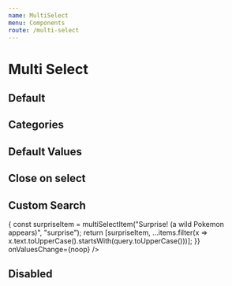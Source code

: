 ```yaml
---
name: MultiSelect
menu: Components
route: /multi-select
---
```




# Multi Select

## Default

<Playground>
    <div style={{ minHeight: "400px", zIndex: "9999", position: "relative" }}>
        <MultiSelect
            items={[multiSelectItem("Created", "Group Created"), multiSelectItem("Restored", "Group Restored"), multiSelectItem("Deleted", "Group Deleted"), multiSelectItem("Name Changed", "Group Name Changed"), multiSelectItem("Privacy Changed", "Group Privacy Changed")]}
            onValuesChange={noop}
        />
    </div>
</Playground>

## Categories

<Playground>
    <div style={{ minHeight: "400px", zIndex: "9999", position: "relative" }}>
        <MultiSelect
            items={[
                multiSelectItem("Created", "Group Created", "Group Lifecycle"),
                multiSelectItem("Restored", "Group Restored", "Group Lifecycle"),
                multiSelectItem("Deleted", "Group Deleted", "Collaboration"),
                multiSelectItem("Name Changed", "Group Name Changed", "Collaboration"),
                multiSelectItem("Privacy Changed", "Group Privacy Changed", "Others")
            ]}
            onValuesChange={noop}
        />
    </div>
</Playground>

## Default Values

<Playground>
    <div style={{ minHeight: "400px", zIndex: "9999", position: "relative" }}>
        <MultiSelect
            items={[multiSelectItem("Created", "Group Created"), multiSelectItem("Restored", "Group Restored"), multiSelectItem("Deleted", "Group Deleted"), multiSelectItem("Name Changed", "Group Name Changed"), multiSelectItem("Privacy Changed", "Group Privacy Changed")]}
            defaultValues={["Group Restored", "Group Name Changed"]}
            onValuesChange={noop}
        />
    </div>
</Playground>

## Close on select

<Playground>
    <div style={{ minHeight: "400px", zIndex: "9999", position: "relative" }}>
        <MultiSelect
            items={[multiSelectItem("Created", "Group Created"), multiSelectItem("Restored", "Group Restored"), multiSelectItem("Deleted", "Group Deleted"), multiSelectItem("Name Changed", "Group Name Changed"), multiSelectItem("Privacy Changed", "Group Privacy Changed")]}
            closeOnSelect
            onValuesChange={noop}
        />
    </div>
</Playground>

## Custom Search

<Playground>
    <div style={{ minHeight: "400px", zIndex: "9999", position: "relative" }}>
        <MultiSelect
            items={[multiSelectItem("Created", "Group Created"), multiSelectItem("Restored", "Group Restored"), multiSelectItem("Deleted", "Group Deleted"), multiSelectItem("Name Changed", "Group Name Changed"), multiSelectItem("Privacy Changed", "Group Privacy Changed")]}
            onSearch={(event, items, query) => {
                const surpriseItem = multiSelectItem("Surprise! (a wild Pokemon appears)", "surprise");
                return [surpriseItem, ...items.filter(x => x.text.toUpperCase().startsWith(query.toUpperCase()))];
            }}
            onValuesChange={noop}
        />
    </div>
</Playground>

## Disabled

<Playground>
    <MultiSelect
        items={[multiSelectItem("Created", "Group Created"), multiSelectItem("Restored", "Group Restored"), multiSelectItem("Deleted", "Group Deleted"), multiSelectItem("Name Changed", "Group Name Changed"), multiSelectItem("Privacy Changed", "Group Privacy Changed")]}
        disabled
        onValuesChange={noop}
    />
</Playground>
